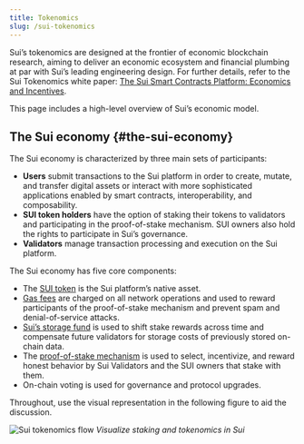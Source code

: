 ```yaml
---
title: Tokenomics
slug: /sui-tokenomics
---
```


Sui’s tokenomics are designed at the frontier of economic blockchain research, aiming to deliver an economic ecosystem and financial plumbing at par with Sui’s leading engineering design. For further details, refer to the Sui Tokenomics white paper: [The Sui Smart Contracts Platform: Economics and Incentives](https://github.com/MystenLabs/sui/blob/main/doc/paper/tokenomics.pdf).

This page includes a high-level overview of Sui’s economic model.

## The Sui economy {#the-sui-economy}

The Sui economy is characterized by three main sets of participants:

-   **Users** submit transactions to the Sui platform in order to create, mutate, and transfer digital assets or interact with more sophisticated applications enabled by smart contracts, interoperability, and composability.
-   **SUI token holders** have the option of staking their tokens to validators and participating in the proof-of-stake mechanism. SUI owners also hold the rights to participate in Sui’s governance.
-   **Validators** manage transaction processing and execution on the Sui platform.

The Sui economy has five core components:

-   The [SUI token](../economics/sui-token.mdx) is the Sui platform’s native asset.
-   [Gas fees](../economics/gas-pricing.mdx) are charged on all network operations and used to reward participants of the proof-of-stake mechanism and prevent spam and denial-of-service attacks.
-   [Sui’s storage fund](../economics/sui-storage-fund.mdx) is used to shift stake rewards across time and compensate future validators for storage costs of previously stored on-chain data.
-   The [proof-of-stake mechanism](../economics/proof-of-stake.mdx) is used to select, incentivize, and reward honest behavior by Sui Validators and the SUI owners that stake with them.
-   On-chain voting is used for governance and protocol upgrades.

Throughout, use the visual representation in the following figure to aid the discussion.

![Sui tokenomics flow](/img/sui-tokenomics-flow.png "See staking and tokenomics in Sui")
_Visualize staking and tokenomics in Sui_
